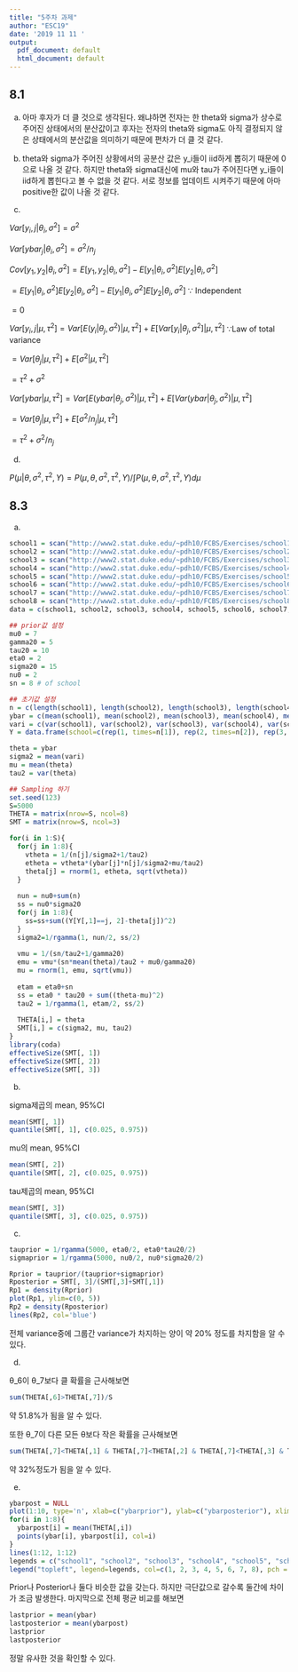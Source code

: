 ---
title: "5주차 과제"
author: "ESC19"
date: '2019 11 11 '
output:
  pdf_document: default
  html_document: default
---
## 8.1
  
a. 아마 후자가 더 클 것으로 생각된다. 왜냐하면 전자는 한 theta와 sigma가 상수로 주어진 상태에서의 분산값이고 후자는 전자의 theta와 sigma도 아직 결정되지 않은 상태에서의 분산값을 의미하기 때문에 편차가 더 클 것 같다.
  
b. theta와 sigma가 주어진 상황에서의 공분산 값은 y_i들이 iid하게 뽑히기 때문에 0으로 나올 것 같다. 하지만 theta와 sigma대신에 mu와 tau가 주어진다면 y_i들이 iid하게 뽑힌다고 볼 수 없을 것 같다. 서로 정보를 업데이트 시켜주기 때문에 아마 positive한 값이 나올 것 같다.
  
c.
  
$Var[y_i,j|θ_i, σ^2] = σ^2$
  
$Var[ybar_j|θ_i, σ^2] = σ^2/n_j$
  
$Cov[y_1, y_2|θ_i, σ^2] = E[y_1, y_2|θ_i, σ^2] - E[y_1|θ_i, σ^2]E[y_2|θ_i, σ^2]$
  
$=E[y_1|θ_i, σ^2]E[y_2|θ_i, σ^2] - E[y_1|θ_i, σ^2]E[y_2|θ_i, σ^2]$ ∵ Independent
  
$=0$
  
$Var[y_i,j|μ, τ^2] = Var[E(y_i|θ_j, σ^2)|μ, τ^2] + E[Var[y_i|θ_j, σ^2]|μ, τ^2]$ ∵Law of total variance
  
$=Var[θ_j|μ, τ^2] + E[σ^2|μ, τ^2]$
  
$=τ^2 + σ^2$
  
$Var[ybar|μ, τ^2] = Var[E(ybar|θ_j, σ^2)|μ, τ^2] + E[Var(ybar|θ_j, σ^2)|μ, τ^2]$
  
$=Var[θ_j|μ, τ^2] + E[σ^2/n_j|μ, τ^2]$
  
$=τ^2 + σ^2/n_j$
  
d. 
  
$P(μ|θ, σ^2, τ^2, Y) = P(μ, θ, σ^2, τ^2, Y)/∫P(μ,θ,σ^2,τ^2,Y)dμ$
  

## 8.3
  
a.
  
```{r}
school1 = scan("http://www2.stat.duke.edu/~pdh10/FCBS/Exercises/school1.dat")
school2 = scan("http://www2.stat.duke.edu/~pdh10/FCBS/Exercises/school2.dat")
school3 = scan("http://www2.stat.duke.edu/~pdh10/FCBS/Exercises/school3.dat")
school4 = scan("http://www2.stat.duke.edu/~pdh10/FCBS/Exercises/school4.dat")
school5 = scan("http://www2.stat.duke.edu/~pdh10/FCBS/Exercises/school5.dat")
school6 = scan("http://www2.stat.duke.edu/~pdh10/FCBS/Exercises/school6.dat")
school7 = scan("http://www2.stat.duke.edu/~pdh10/FCBS/Exercises/school7.dat")
school8 = scan("http://www2.stat.duke.edu/~pdh10/FCBS/Exercises/school8.dat")
data = c(school1, school2, school3, school4, school5, school6, school7, school8)

## prior값 설정
mu0 = 7
gamma20 = 5
tau20 = 10
eta0 = 2
sigma20 = 15
nu0 = 2
sn = 8 # of school

## 초기값 설정
n = c(length(school1), length(school2), length(school3), length(school4), length(school5), length(school6), length(school7), length(school8))
ybar = c(mean(school1), mean(school2), mean(school3), mean(school4), mean(school5), mean(school6), mean(school7), mean(school8))
vari = c(var(school1), var(school2), var(school3), var(school4), var(school5), var(school6), var(school7), var(school8))
Y = data.frame(school=c(rep(1, times=n[1]), rep(2, times=n[2]), rep(3, times=n[3]), rep(4, times=n[4]), rep(5, times=n[5]), rep(6, times=n[6]), rep(7, times=n[7]), rep(8, times=n[8])), hours=data)

theta = ybar
sigma2 = mean(vari)
mu = mean(theta)
tau2 = var(theta)

## Sampling 하기
set.seed(123)
S=5000
THETA = matrix(nrow=S, ncol=8)
SMT = matrix(nrow=S, ncol=3)

for(i in 1:S){
  for(j in 1:8){
    vtheta = 1/(n[j]/sigma2+1/tau2)
    etheta = vtheta*(ybar[j]*n[j]/sigma2+mu/tau2)
    theta[j] = rnorm(1, etheta, sqrt(vtheta))
  }
  
  nun = nu0+sum(n)
  ss = nu0*sigma20
  for(j in 1:8){
    ss=ss+sum((Y[Y[,1]==j, 2]-theta[j])^2)
  }
  sigma2=1/rgamma(1, nun/2, ss/2)
  
  vmu = 1/(sn/tau2+1/gamma20)
  emu = vmu*(sn*mean(theta)/tau2 + mu0/gamma20)
  mu = rnorm(1, emu, sqrt(vmu))
  
  etam = eta0+sn
  ss = eta0 * tau20 + sum((theta-mu)^2)
  tau2 = 1/rgamma(1, etam/2, ss/2)
  
  THETA[i,] = theta
  SMT[i,] = c(sigma2, mu, tau2)
}
library(coda)
effectiveSize(SMT[, 1])
effectiveSize(SMT[, 2])
effectiveSize(SMT[, 3])
```
  
b.
  
sigma제곱의 mean, 95%CI
```{r}
mean(SMT[, 1])
quantile(SMT[, 1], c(0.025, 0.975))
```
  
mu의 mean, 95%CI
```{r}
mean(SMT[, 2])
quantile(SMT[, 2], c(0.025, 0.975))
```
  
tau제곱의 mean, 95%CI
```{r}
mean(SMT[, 3])
quantile(SMT[, 3], c(0.025, 0.975))
```
  
c.
  
```{r}
tauprior = 1/rgamma(5000, eta0/2, eta0*tau20/2)
sigmaprior = 1/rgamma(5000, nu0/2, nu0*sigma20/2)

Rprior = tauprior/(tauprior+sigmaprior)
Rposterior = SMT[, 3]/(SMT[,3]+SMT[,1])
Rp1 = density(Rprior)
plot(Rp1, ylim=c(0, 5))
Rp2 = density(Rposterior)
lines(Rp2, col='blue')
```
  
전체 variance중에 그룹간 variance가 차지하는 양이 약 20% 정도를 차지함을 알 수 있다.
  
d. 
  
θ_6이 θ_7보다 클 확률을 근사해보면
```{r}
sum(THETA[,6]>THETA[,7])/S
```
약 51.8%가 됨을 알 수 있다.
  
또한 θ_7이 다른 모든 θ보다 작은 확률을 근사해보면
```{r}
sum(THETA[,7]<THETA[,1] & THETA[,7]<THETA[,2] & THETA[,7]<THETA[,3] & THETA[,7]<THETA[,4] & THETA[,7]<THETA[,5] & THETA[,7]<THETA[,6] & THETA[,7]<THETA[,8])/5000
```
약 32%정도가 됨을 알 수 있다.
  
e.
  
```{r}
ybarpost = NULL
plot(1:10, type='n', xlab=c("ybarprior"), ylab=c("ybarposterior"), xlim=c(5, 12), ylim=c(5, 12))
for(i in 1:8){
  ybarpost[i] = mean(THETA[,i])
  points(ybar[i], ybarpost[i], col=i)
}
lines(1:12, 1:12)
legends = c("school1", "school2", "school3", "school4", "school5", "school6", "school7", "school8")
legend("topleft", legend=legends, col=c(1, 2, 3, 4, 5, 6, 7, 8), pch = c(1, 1), cex=0.5)
```
  
Prior나 Posterior나 둘다 비슷한 값을 갖는다. 하지만 극단값으로 갈수록 둘간에 차이가 조금 발생한다.  마지막으로 전체 평균 비교를 해보면
  
```{r}
lastprior = mean(ybar)
lastposterior = mean(ybarpost)
lastprior
lastposterior
```
  
정말 유사한 것을 확인할 수 있다.